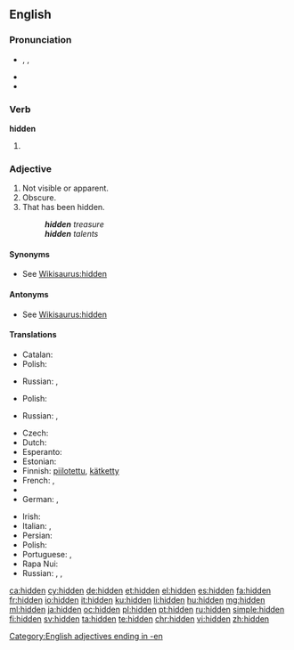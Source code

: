 ==English==

===Pronunciation===
* {{enPR|hĭd'n}}, {{IPA|/ˈhɪd(ə)n/}}, {{X-SAMPA|/"hId(@)n/}}
* {{audio|en-us-hidden.ogg|Audio (US)}}
* {{rhymes|ɪdən}}

===Verb===
'''hidden'''

# {{past participle of|hide|lang=en}}

===Adjective===
{{en-adj}}

# Not visible or apparent.
# Obscure.
# That has been hidden.
#: '''''hidden''' treasure''
#: '''''hidden''' talents''

====Synonyms====
* See [[Wikisaurus:hidden]]

====Antonyms====
* See [[Wikisaurus:hidden]]

====Translations====
{{trans-top|not visible or apparent}}
* Catalan: {{t|ca|amagat}}
* Polish: {{t+|pl|ukryty|m}}
{{trans-mid}}
* Russian: {{qualifier|intentionally hidden}} {{t-|ru|спрятанный|tr=sprjátannyj|sc=Cyrl}}, {{t+|ru|скрытый|tr=skrýtyj|sc=Cyrl}}
{{trans-bottom}}

{{trans-top|obscure}}
* Polish: {{t+|pl|ukryty|m}}
{{trans-mid}}
* Russian: {{t+|ru|неясный|tr=nejásnyj|sc=Cyrl}}, {{t+|ru|смутный|tr=smútnyj|sc=Cyrl}}
{{trans-bottom}}

{{trans-top|That has been hidden}}
* Czech: {{t-|cs|skrytý|m}}
* Dutch: {{t+|nl|verborgen}}
* Esperanto: {{t-|eo|kaŝa}}
* Estonian: {{t-|et|peidetud}}
* Finnish: [[piilotettu]], [[kätketty]]
* French: {{t+|fr|caché|m}}, {{t+|fr|cachée|f}}
* {{trreq|ka}}
* German: {{t+|de|versteckt}}, {{t+|de|verborgen}}
{{trans-mid}}
* Irish: {{t-|ga|ceilte}}
* Italian: {{t+|it|nascosto|m}}, {{t+|it|nascosta|f}}
* Persian: {{t+|fa|نهان|tr=nahân|sc=fa-Arab}}
* Polish: {{t+|pl|ukryty|m}}
* Portuguese: {{t+|pt|escondido|m}}, {{t+|pt|escondida|f}}
* Rapa Nui: {{tø|rap|hakananai'a}}
* Russian: {{t-|ru|спрятанный|tr=spr'átannyj}}, {{t+|ru|скрытый|tr=skrýtyj}}, {{t-|ru|потаённый|tr=potajónnyj}}
{{trans-bottom}}

[[Category:English adjectives ending in -en]]

[[ca:hidden]]
[[cy:hidden]]
[[de:hidden]]
[[et:hidden]]
[[el:hidden]]
[[es:hidden]]
[[fa:hidden]]
[[fr:hidden]]
[[io:hidden]]
[[it:hidden]]
[[ku:hidden]]
[[li:hidden]]
[[hu:hidden]]
[[mg:hidden]]
[[ml:hidden]]
[[ja:hidden]]
[[oc:hidden]]
[[pl:hidden]]
[[pt:hidden]]
[[ru:hidden]]
[[simple:hidden]]
[[fi:hidden]]
[[sv:hidden]]
[[ta:hidden]]
[[te:hidden]]
[[chr:hidden]]
[[vi:hidden]]
[[zh:hidden]]